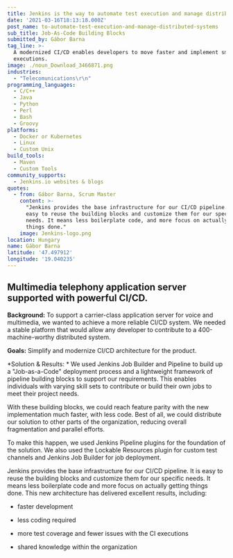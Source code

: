 ```yaml
---
title: Jenkins is the way to automate test execution and manage distributed systems
date: '2021-03-16T18:13:18.000Z'
post_name: to-automate-test-execution-and-manage-distributed-systems
sub_title: Job-As-Code Building Blocks
submitted_by: Gábor Barna
tag_line: >-
  A modernized CI/CD enables developers to move faster and implement smarter CI
  executions.
image: ./noun_Download_3466871.png
industries:
  - "Telecomunications\r\n"
programming_languages:
  - C/C++
  - Java
  - Python
  - Perl
  - Bash
  - Groovy
platforms:
  - Docker or Kubernetes
  - Linux
  - Custom Unix
build_tools:
  - Maven
  - Custom Tools
community_supports:
  - Jenkins.io websites & blogs
quotes:
  - from: Gábor Barna, Scrum Master
    content: >-
      "Jenkins provides the base infrastructure for our CI/CD pipeline. It is
      easy to reuse the building blocks and customize them for our specific
      needs. It means less boilerplate code, and more focus on actually getting
      things done."
    image: Jenkins-logo.png
location: Hungary
name: Gábor Barna
latitude: '47.497912'
longitude: '19.040235'
---
```

## Multimedia telephony application server supported with powerful CI/CD.

**Background:** To support a carrier-class application server for voice and multimedia, we wanted to achieve a more reliable CI/CD system. We needed a stable platform that would allow any developer to contribute to a 400-machine-worthy distributed system.

**Goals:** Simplify and modernize CI/CD architecture for the product.

<Testimonal idx="0" />

\*Solution & Results: \* We used Jenkins Job Builder and Pipeline to build up a "Job-as-a-Code" deployment process and a lightweight framework of pipeline building blocks to support our requirements. This enables individuals with varying skill sets to contribute or build their own jobs to meet their project needs.

With these building blocks, we could reach feature parity with the new implementation much faster, with less code. Best of all, we could distribute our solution to other parts of the organization, reducing overall fragmentation and parallel efforts.

To make this happen, we used Jenkins Pipeline plugins for the foundation of the solution. We also used the Lockable Resources plugin for custom test channels and Jenkins Job Builder for job deployment.

Jenkins provides the base infrastructure for our CI/CD pipeline. It is easy to reuse the building blocks and customize them for our specific needs. It means less boilerplate code and more focus on actually getting things done. This new architecture has delivered excellent results, including:

-   faster development

-   less coding required

-   more test coverage and fewer issues with the CI executions

-   shared knowledge within the organization
